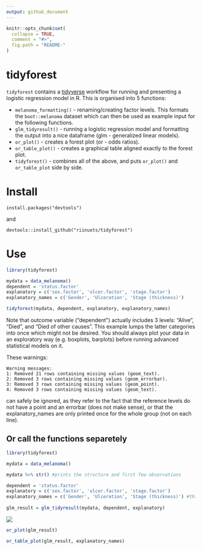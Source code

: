 ```yaml
---
output: github_document
---
```


<!-- README.md is generated from README.Rmd. Please edit that file -->

```r
knitr::opts_chunk$set(
  collapse = TRUE,
  comment = "#>",
  fig.path = "README-"
)
```

# tidyforest

`tidyforest` contains a [tidyverse](http://tidyverse.org/) workflow for running and presenting a logistic regression model in R. This is organised into 5 functions:

* `melanoma_formatting()` - renaming/creating factor levels. This formats the `boot::melanoma` dataset which can then be  used as example input for the following functions.
* `glm_tidyresult()` - running a logistic regression model and formatting the output into a nice dataframe (glm - generalized linear models).
* `or_plot()` - creates a forest plot (or - odds ratios).
* `or_table_plot()` - creates a graphical table aligned exactly to the forest plot.
* `tidyforest()` - combines all of the above, and puts `or_plot()` and `or_table_plot` side by side.


# Install

`install.packages("devtools")`

and

`devtools::install_github("riinuots/tidyforest")`

# Use

```r
library(tidyforest)

mydata = data_melanoma()
dependent = 'status.factor' 
explanatory = c('sex.factor', 'ulcer.factor', 'stage.factor')
explanatory_names = c('Gender', 'Ulceration', 'Stage (thickness)')

tidyforest(mydata, dependent, explanatory, explanatory_names)

```

Note that outcome variable ("dependent") actually includes 3 levels: "Alive", "Died", and "Died of other causes".
This example lumps the latter categories into once which might not be desired.
You should always plot your data in an exploratory way (e.g. boxplots, barplots) before running advanced statistical models on it.

These warnings:

```
Warning messages:
1: Removed 21 rows containing missing values (geom_text). 
2: Removed 3 rows containing missing values (geom_errorbar). 
3: Removed 3 rows containing missing values (geom_point). 
4: Removed 3 rows containing missing values (geom_text). 
```

can safely be ignored, as they refer to the fact that the reference levels do not have a point and an errorbar (does not make sense), or that the explanatory_names are only printed once for the whole group (not on each line).

## Or call the functions separetely


```r
library(tidyforest)

mydata = data_melanoma()

mydata %>% str() #prints the structure and first few observations

```


```r

dependent = 'status.factor'
explanatory = c('sex.factor', 'ulcer.factor', 'stage.factor')
explanatory_names = c('Gender', 'Ulceration', 'Stage (thickness)') #this is optional
   
glm_result = glm_tidyresult(mydata, dependent, explanatory)

```

![](glm_result.png)

```r

or_plot(glm_result)

```

```r

or_table_plot(glm_result, explanatory_names)

```


